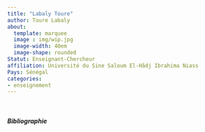 ```yaml
---
title: "Labaly Toure"
author: Toure Labaly 
about:
  template: marquee
  image : img/wip.jpg
  image-width: 40em
  image-shape: rounded
Statut: Enseignant-Chercheur
affiliation: Université du Sine Saloum El-Hâdj Ibrahima Niass
Pays: Sénégal
categories: 
- enseignement
---
```


</br>

##### Bibliographie

::: {#refs}
:::
